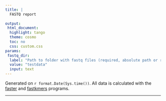 ```yaml
---
title: |
  FASTQ report    
  
output:
 html_document:
  highlight: tango
  theme: cosmo
  toc: no
  css: custom.css
params:
 fastq_dir:
  label: "Path to folder with fastq files (required, absolute path or relative to current folder)"
  value: "testdata"
  input: text
---
```

Generated on `r format.Date(Sys.time())`. All data is calculated with the [faster](https://github.com/angelovangel/faster) and [fastkmers](https://github.com/angelovangel/fastkmers) programs.    

***
